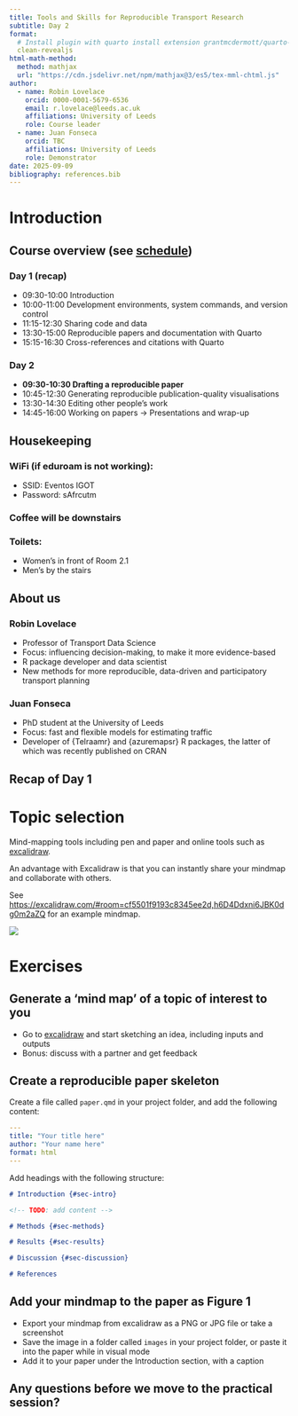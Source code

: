 ```yaml
---
title: Tools and Skills for Reproducible Transport Research
subtitle: Day 2
format:
  # Install plugin with quarto install extension grantmcdermott/quarto-revealjs-clean
  clean-revealjs
html-math-method:
  method: mathjax
  url: "https://cdn.jsdelivr.net/npm/mathjax@3/es5/tex-mml-chtml.js"
author:
  - name: Robin Lovelace
    orcid: 0000-0001-5679-6536
    email: r.lovelace@leeds.ac.uk
    affiliations: University of Leeds
    role: Course leader
  - name: Juan Fonseca
    orcid: TBC
    affiliations: University of Leeds
    role: Demonstrator
date: 2025-09-09
bibliography: references.bib
---
```


# Introduction

## Course overview (see [schedule](../schedule.qmd))

### Day 1 (recap)

-   09:30-10:00 Introduction
-   10:00-11:00 Development environments, system commands, and version control
-   11:15-12:30 Sharing code and data
-   13:30-15:00 Reproducible papers and documentation with Quarto
-   15:15-16:30 Cross-references and citations with Quarto

### Day 2

-   **09:30-10:30 Drafting a reproducible paper**
-   10:45-12:30 Generating reproducible publication-quality visualisations
-   13:30-14:30 Editing other people's work
-   14:45-16:00 Working on papers -> Presentations and wrap-up

## Housekeeping

### WiFi (if eduroam is not working):
- SSID: Eventos IGOT
- Password: sAfrcutm

### Coffee will be downstairs

### Toilets:

- Women's in front of Room 2.1
- Men's by the stairs

## About us

### Robin Lovelace

-   Professor of Transport Data Science
-   Focus: influencing decision-making, to make it more evidence-based
-   R package developer and data scientist
-   New methods for more reproducible, data-driven and participatory transport planning

### Juan Fonseca

-   PhD student at the University of Leeds
-   Focus: fast and flexible models for estimating traffic
-   Developer of {Telraamr} and {azuremapsr} R packages, the latter of which was recently published on CRAN

## Recap of Day 1

# Topic selection

Mind-mapping tools including pen and paper and online tools such as [excalidraw](https://excalidraw.com/).

An advantage with Excalidraw is that you can instantly share your mindmap and collaborate with others.

See <https://excalidraw.com/#room=cf5501f9193c8345ee2d,h6D4Ddxni6JBK0dg0m2aZQ> for an example mindmap.

![](../images/paste-4.png)

# Exercises

## Generate a 'mind map' of a topic of interest to you

-   Go to [excalidraw](https://excalidraw.com/) and start sketching an idea, including inputs and outputs
-   Bonus: discuss with a partner and get feedback

## Create a reproducible paper skeleton

Create a file called `paper.qmd` in your project folder, and add the following content:

``` yaml
---
title: "Your title here"
author: "Your name here"
format: html
---
```

Add headings with the following structure:

``` markdown
# Introduction {#sec-intro}

<!-- TODO: add content -->

# Methods {#sec-methods}

# Results {#sec-results}

# Discussion {#sec-discussion}

# References
```

## Add your mindmap to the paper as Figure 1

-   Export your mindmap from excalidraw as a PNG or JPG file or take a screenshot
-   Save the image in a folder called `images` in your project folder, or paste it into the paper while in visual mode
-   Add it to your paper under the Introduction section, with a caption

## Any questions before we move to the practical session?